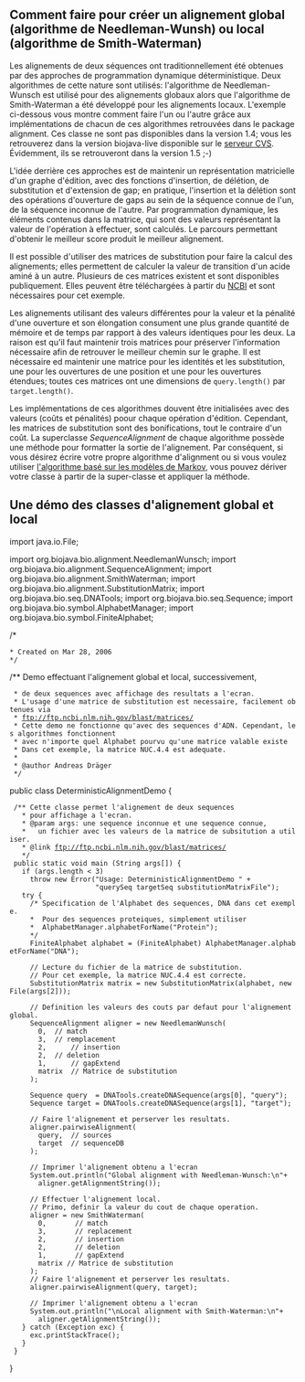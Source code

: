 == Comment faire pour cr&eacute;er un alignement global (algorithme de Needleman-Wunsh) ou local (algorithme de Smith-Waterman) ==

Les alignements de deux s&eacute;quences ont traditionnellement &eacute;t&eacute; obtenues par des approches de programmation dynamique d&eacute;terministique. Deux algorithmes de cette nature sont utilis&eacute;s: l'algorithme de Needleman-Wunsch est utilis&eacute; pour des alignements globaux alors que l'algorithme de Smith-Waterman a &eacute;t&eacute; d&eacute;velopp&eacute; pour les alignements locaux. L'exemple ci-dessous vous montre comment faire l'un ou l'autre gr&acirc;ce aux impl&eacute;mentations de chacun de ces algorithmes retrouv&eacute;es dans le package alignment. Ces classe ne sont pas disponibles dans la version 1.4; vous les retrouverez dans la version biojava-live disponible sur le [http://cvs.biojava.org serveur CVS]. &Eacute;videmment, ils se retrouveront dans la version 1.5 ;-)

L'id&eacute;e derri&egrave;re ces approches est de maintenir un repr&eacute;sentation matricielle d'un graphe d'&eacute;dition, avec des fonctions d'insertion, de d&eacute;l&eacute;tion, de substitution et d'extension de gap; en pratique, l'insertion et la d&eacute;l&eacute;tion sont des op&eacute;rations d'ouverture de gaps au sein de la s&eacute;quence connue de l'un, de la s&eacute;quence inconnue de l'autre. Par programmation dynamique, les &eacute;l&eacute;ments contenus dans la matrice, qui sont des valeurs repr&eacute;sentant la valeur de l'op&eacute;ration &agrave; effectuer, sont calcul&eacute;s. Le parcours permettant d'obtenir le meilleur score produit le meilleur alignement. 

Il est possible d'utiliser des matrices de substitution pour faire la calcul des alignements; elles permettent de calculer la valeur de transition d'un acide amin&eacute; &agrave; un autre. Plusieurs de ces matrices existent et sont disponibles publiquement. Elles peuvent &ecirc;tre t&eacute;l&eacute;charg&eacute;es &agrave; partir du [ftp://ftp.ncbi.nlm.nih.gov/blast/matrices/ NCBI] et sont n&eacute;cessaires pour cet exemple.

Les alignements utilisant des valeurs diff&eacute;rentes pour la valeur et la p&eacute;nalit&eacute; d'une ouverture et son &eacute;longation consument une plus grande quantit&eacute; de m&eacute;moire et de temps par rapport &agrave; des valeurs identiques pour les deux. La raison est qu'il faut maintenir trois matrices pour pr&eacute;server l'information n&eacute;cessaire afin de retrouver le meilleur chemin sur le graphe. Il est n&eacute;cessaire ed maintenir une matrice pour les identit&eacute;s et les substitution, une pour les ouvertures de une position et une pour les ouvertures &eacute;tendues; toutes ces matrices ont une dimensions de <code>query.length()</code> par <code>target.length()</code>.

Les impl&eacute;mentations de ces algorithmes douvent &ecirc;tre initialis&eacute;es avec des valeurs (co&ucirc;ts et p&eacute;nalit&eacute;s) poour chaque op&eacute;ration d'&eacute;dition. Cependant, les matrices de substitution sont des bonifications, tout le contraire d'un co&ucirc;t. La superclasse ''SequenceAlignment'' de chaque algorithme poss&egrave;de une m&eacute;thode pour formatter la sortie de l'alignement. Par cons&eacute;quent, si vous d&eacute;sirez &eacute;crire votre propre algorithme d'alignment ou si vous voulez utiliser [[BioJava:CookbookFrench:DP:PairWise|l'algorithme bas&eacute; sur les mod&egrave;les de Markov]], vous pouvez d&eacute;river votre classe &agrave; partir de la super-classe et appliquer la m&eacute;thode.

== Une d&eacute;mo des classes d'alignement global et local ==

<java>
import java.io.File;

import org.biojava.bio.alignment.NeedlemanWunsch;
import org.biojava.bio.alignment.SequenceAlignment;
import org.biojava.bio.alignment.SmithWaterman;
import org.biojava.bio.alignment.SubstitutionMatrix;
import org.biojava.bio.seq.DNATools;
import org.biojava.bio.seq.Sequence;
import org.biojava.bio.symbol.AlphabetManager;
import org.biojava.bio.symbol.FiniteAlphabet;

/*
 * Created on Mar 28, 2006
 */

/** Demo effectuant l'alignement global et local, successivement,
  * de deux sequences avec affichage des resultats a l'ecran. 
  * L'usage d'une matrice de substitution est necessaire, facilement obtenues via
  * ftp://ftp.ncbi.nlm.nih.gov/blast/matrices/
  * Cette demo ne fonctionne qu'avec des sequences d'ADN. Cependant, les algorithmes fonctionnent 
  * avec n'importe quel Alphabet pourvu qu'une matrice valable existe 
  * Dans cet exemple, la matrice NUC.4.4 est adequate.
  *
  * @author Andreas Dr&auml;ger
  */
public class DeterministicAlignmentDemo {

  /** Cette classe permet l'alignement de deux sequences 
    * pour affichage a l'ecran.
    * @param args: une sequence inconnue et une sequence connue, 
    *   un fichier avec les valeurs de la matrice de subsitution a utiliser.
    * @link ftp://ftp.ncbi.nlm.nih.gov/blast/matrices/
    */
  public static void main (String args[]) {
    if (args.length < 3)
	  throw new Error("Usage: DeterministicAlignmentDemo " +
	                  "querySeq targetSeq substitutionMatrixFile");
    try {
      /* Specification de l'Alphabet des sequences, DNA dans cet exemple.
      *  Pour des sequences proteiques, simplement utiliser
      *  AlphabetManager.alphabetForName("Protein");
      */      
      FiniteAlphabet alphabet = (FiniteAlphabet) AlphabetManager.alphabetForName("DNA");
      
      // Lecture du fichier de la matrice de substitution. 
      // Pour cet exemple, la matrice NUC.4.4 est correcte.
      SubstitutionMatrix matrix = new SubstitutionMatrix(alphabet, new File(args[2]));
      
      // Definition les valeurs des couts par defaut pour l'alignement global.
      SequenceAlignment aligner = new NeedlemanWunsch( 
        0, 	// match
        3,	// remplacement
        2,      // insertion
        2,	// deletion
        1,      // gapExtend
        matrix 	// Matrice de substitution
      );

      Sequence query  = DNATools.createDNASequence(args[0], "query");
      Sequence target = DNATools.createDNASequence(args[1], "target");

      // Faire l'alignement et perserver les resultats.
      aligner.pairwiseAlignment(
        query,  // sources
        target  // sequenceDB
      );

      // Imprimer l'alignement obtenu a l'ecran
      System.out.println("Global alignment with Needleman-Wunsch:\n"+
        aligner.getAlignmentString());	  
	  
      // Effectuer l'alignement local. 
      // Primo, definir la valeur du cout de chaque operation.
      aligner = new SmithWaterman(
        0,       // match
        3,       // replacement 
        2,       // insertion
        2,       // deletion
        1,       // gapExtend
        matrix // Matrice de substitution
      );
      // Faire l'alignement et perserver les resultats.
      aligner.pairwiseAlignment(query, target);

      // Imprimer l'alignement obtenu a l'ecran
      System.out.println("\nLocal alignment with Smith-Waterman:\n"+
        aligner.getAlignmentString());
    } catch (Exception exc) {
      exc.printStackTrace();
    }
  }
}
</java>